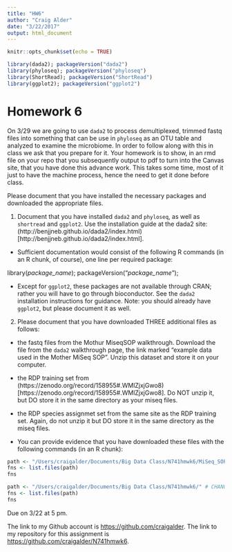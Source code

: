 ```yaml
---
title: "HW6"
author: "Craig Alder"
date: "3/22/2017"
output: html_document
---
```


```r
knitr::opts_chunk$set(echo = TRUE)

library(dada2); packageVersion("dada2")
library(phyloseq); packageVersion("phyloseq")
library(ShortRead); packageVersion("ShortRead")
library(ggplot2); packageVersion("ggplot2")
```

# Homework 6

On 3/29 we are going to use `dada2` to process demultiplexed, trimmed fastq files into something that can be use in `phyloseq` as an OTU table and analyzed to examine the microbiome. In order to follow along with this in class we ask that you prepare for it. Your homework is to show, in an rmd file on your repo that you subsequently output to pdf to turn into the Canvas site, that you have done this advance work. This takes some time, most of it just to have the machine process, hence the need to get it done before class.

Please document that you have installed the necessary packages and downloaded the appropriate files.

1. Document that you have installed `dada2` and `phyloseq`, as well as `shortread` and `ggplot2`. Use the installation guide at the dada2 site: (http://benjjneb.github.io/dada2/index.html)[http://benjjneb.github.io/dada2/index.html].

- Sufficient documentation would consist of the following R commands (in an R chunk, of course), one line per required package:

library(*package_name*); packageVersion("*package_name*");

- Except for `ggplot2`, these packages are not available through CRAN; rather you will have to go through bioconductor. See the `dada2` installation instructions for guidance. Note: you should already have `ggplot2`, but please document it as well.

2. Please document that you have downloaded  THREE additional files as follows:

- the fastq files from the Mothur MiseqSOP walkthrough. Download the file from the `dada2` walkthrough page, the link marked "example data used in the Mother MiSeq SOP". Unzip this dataset and store it on your computer. 
- the RDP training set from (https://zenodo.org/record/158955#.WMlZjxjGwo8)[https://zenodo.org/record/158955#.WMlZjxjGwo8]. Do NOT unzip it, but DO store it in the same directory as your miseq files.
- the RDP species assignmet set from the same site as the RDP training set. Again, do not unzip it but DO store it in the same directory as the miseq files.

- You can provide evidence that you have downloaded these files with the following commands (in an R chunk):





```r
path <- "/Users/craigalder/Documents/Big Data Class/N741hmwk6/MiSeq_SOP" # CHANGE THIS to the directory containing the fastq files after unzipping
fns <- list.files(path)
fns

path <- "/Users/craigalder/Documents/Big Data Class/N741hmwk6/" # CHANGE THIS to the directory containing the fastq files after unzipping
fns <- list.files(path)
fns
```

Due on 3/22 at 5 pm.

The link to my Github account is [https://github.com/craigalder](https://github.com/craigalder). The link to my repository for this assignment is [https://github.com/craigalder/N741hmwk6](https://github.com/craigalder/N741hmwk6).